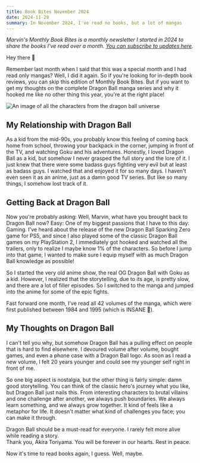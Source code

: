```yaml
---
title: Book Bites November 2024
date: 2024-11-29
summary: In November 2024, I've read no books, but a lot of mangas
---
```


_Marvin's Monthly Book Bites is a monthly newsletter I started in 2024 to share the books I've read over a month. [You can subscribe to updates here](https://world.hey.com/mrvn)._

Hey there 👋

Remember last month when I said that this was a special month and I had read only mangas? Well, I did it again. So if you're looking for in-depth book reviews, you can skip this edition of Monthly Book Bites. But if you want to get my thoughts on the complete Dragon Ball manga series and why it hooked me like no other thing this year, you're at the right place!

<img
    src="https://world.hey.com/mrvn/fff04e33/representations/eyJfcmFpbHMiOnsibWVzc2FnZSI6IkJBaHNLd2NkNCtGeCIsImV4cCI6bnVsbCwicHVyIjoiYmxvYl9pZCJ9fQ==--5493020e8f97ee2855a7ebf71fb05d6fabfeda86/eyJfcmFpbHMiOnsibWVzc2FnZSI6IkJBaDdDam9MWm05eWJXRjBTU0lJY0c1bkJqb0dSVlE2RkhKbGMybDZaVjkwYjE5c2FXMXBkRnNIYVFLQUIya0NBQVU2REhGMVlXeHBkSGxwU3pvTGJHOWhaR1Z5ZXdZNkNYQmhaMlV3T2cxamIyRnNaWE5qWlZRPSIsImV4cCI6bnVsbCwicHVyIjoidmFyaWF0aW9uIn19--946116ea0c454412635aa7309bd9472bf633014c/image.png"
    alt="An image of all the characters from the dragon ball universe"
    className="rounded-2xl"
/>

## My Relationship with Dragon Ball

As a kid from the mid-90s, you probably know this feeling of coming back home from school, throwing your backpack in the corner, jumping in front of the TV, and watching Goku and his adventures. Honestly, I loved Dragon Ball as a kid, but somehow I never grasped the full story and the lore of it. I just knew that there were some badass guys fighting very evil but at least as badass guys. I watched that and enjoyed it for so many days. I haven't even seen it as an anime, just as a damn good TV series. But like so many things, I somehow lost track of it.

## Getting Back at Dragon Ball

Now you're probably asking: Well, Marvin, what have you brought back to Dragon Ball now? Easy: One of my biggest passions that I have to this day: Gaming. I've heard about the release of the new Dragon Ball Sparking Zero game for PS5, and since I also played some of the classic Dragon Ball games on my PlayStation 2, I immediately got hooked and watched all the trailers, only to realize I maybe know 1% of the characters. So before I jump into that game, I wanted to make sure I equip myself with as much Dragon Ball knowledge as possible!

So I started the very old anime show, the real OG Dragon Ball with Goku as a kid. However, I realized that the storytelling, due to its age, is pretty slow, and there are a lot of filler episodes. So I switched to the manga and jumped into the anime for some of the epic fights.

Fast forward one month, I've read all 42 volumes of the manga, which were first published between 1984 and 1995 (which is INSANE 🤯).

## My Thoughts on Dragon Ball

I can't tell you why, but somehow Dragon Ball has a pulling effect on people that is hard to find elsewhere. I devoured volume after volume, bought games, and even a phone case with a Dragon Ball logo. As soon as I read a new volume, I felt 20 years younger and could see my younger self right in front of me.

So one big aspect is nostalgia, but the other thing is fairly simple: damn good storytelling. You can think of the classic hero's journey what you like, but Dragon Ball just nails this. From interesting characters to brutal villains and one challenge after another, we always push boundaries. We always learn something, and we always grow together. It kind of feels like a metaphor for life. It doesn't matter what kind of challenges you face; you can make it through.

Dragon Ball should be a must-read for everyone. I rarely felt more alive while reading a story.  
Thank you, Akira Toriyama. You will be forever in our hearts. Rest in peace.

Now it's time to read books again, I guess. Well, maybe.
